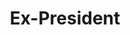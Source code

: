 ---
name: "Thomas Quig"
profile_image: "./profile.jpg"
handle: "Thomas_Quig"
title: "Ex-President"
role: alum
period: "2022"
bio: "privacy @ apple"
weight: 0
links:
  - {name: "website", url: "https://thomasquig.dev/"}
  - {name: "github", url: "https://github.com/Thomas-Quig"}
  - {name: "twitter", url: "https://twitter.com/thomas_quig"}
---